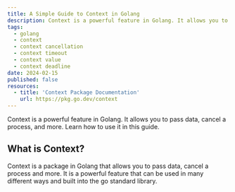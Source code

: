 ```yaml
---
title: A Simple Guide to Context in Golang
description: Context is a powerful feature in Golang. It allows you to pass data, cancel a process, and more. Learn how to use it in this guide.
tags:
  - golang
  - context
  - context cancellation
  - context timeout
  - context value
  - context deadline
date: 2024-02-15
published: false
resources:
  - title: 'Context Package Documentation'
    url: https://pkg.go.dev/context
---
```


Context is a powerful feature in Golang. It allows you to pass data, cancel a process, and more. Learn how to use it in this guide.

## What is Context?

Context is a package in Golang that allows you to pass data, cancel a process and more. It is a powerful feature that can be used in many different ways and built into the go standard library.
